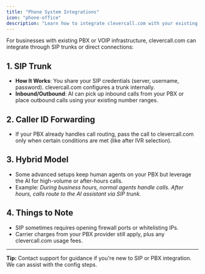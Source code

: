 ```yaml
---
title: "Phone System Integrations"
icon: "phone-office"
description: "Learn how to integrate clevercall.com with your existing PBX or VOIP infrastructure through SIP trunks"
---
```


For businesses with existing PBX or VOIP infrastructure, clevercall.com can integrate through SIP trunks or direct connections:

## 1. SIP Trunk

- **How It Works**: You share your SIP credentials (server, username, password). clevercall.com configures a trunk internally.
- **Inbound/Outbound**: AI can pick up inbound calls from your PBX or place outbound calls using your existing number ranges.

## 2. Caller ID Forwarding

- If your PBX already handles call routing, pass the call to clevercall.com only when certain conditions are met (like after IVR selection).

## 3. Hybrid Model

- Some advanced setups keep human agents on your PBX but leverage the AI for high-volume or after-hours calls.
- Example: _During business hours, normal agents handle calls. After hours, calls route to the AI assistant via SIP trunk._

## 4. Things to Note

- SIP sometimes requires opening firewall ports or whitelisting IPs.
- Carrier charges from your PBX provider still apply, plus any clevercall.com usage fees.

---

**Tip:** Contact support for guidance if you're new to SIP or PBX integration. We can assist with the config steps.
